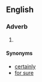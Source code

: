 ==English==

===Adverb===
{{en-adv}}

# {{eye dialect|certainly|from=New York City}}

====Synonyms====
* [[certainly]]
* [[for sure]]